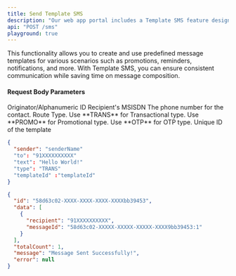 ```yaml
---
title: Send Template SMS
description: "Our web app portal includes a Template SMS feature designed to streamline and standardize your messaging processes. "
api: "POST /sms"
playground: true
---
```


This functionality allows you to create and use predefined message templates for various scenarios such as promotions, reminders, notifications, and more. With Template SMS, you can ensure consistent communication while saving time on message composition.

#### Request Body Parameters

<ParamField path="sender" type="string" required>
  Originator/Alphanumeric ID
</ParamField>

<ParamField path="to" type="string" required>
  Recipient's MSISDN
</ParamField>

<ParamField path="text" type="string" required>
  The phone number for the contact.
</ParamField>

<ParamField path="type" type="string" required>
  Route Type. Use **TRANS** for Transactional type. Use **PROMO** for
  Promotional type. Use **OTP** for OTP type.
</ParamField>

<ParamField path="templateId" type="string">
  Unique ID of the template
</ParamField>

<CodeGroup>

```json SampleRequest.json
{
  "sender": "senderName"
  "to": "91XXXXXXXXXX"
  "text": "Hello World!"
  "type": "TRANS"
  "templateId" :"templateId"
}


```

```json SampleResponse.json
{
  "id": "58d63c02-XXXX-XXXX-XXXX-XXXXbb39453",
  "data": [
    {
      "recipient": "91XXXXXXXXXX",
      "messageId": "58d63c02-XXXXX-XXXXX-XXXXX-XXXX9bb39453:1"
    }
  ],
  "totalCount": 1,
  "message": "Message Sent Successfully!",
  "error": null
}
```

</CodeGroup>
